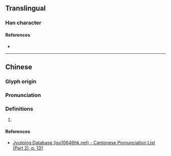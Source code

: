 {{character info}}
==Translingual==

===Han character===
{{Han char|rn=75|rad=木|as=10|sn=14|four=44927|canj=DTPA|ids=⿰木荀}}

====References====
* {{Han ref|kx=0545.260|dkj=15309|hdz=21261.080|uh=69C6|ud=27078|bh=E262|bd=57954}}

----

==Chinese==
{{zh-forms}}

===Glyph origin===
{{Han etym}}

===Pronunciation===
{{zh-pron
|m=xún
|c=ceon1,seon1
|h=pfs=
|md=
|mn=
|w=
|mc=y
|oc=y
|cat=
}}

===Definitions===
{{zh-hanzi}}

# {{rfdef|zh}}

====References====
* [http://www.iso10646hk.net/jp/document/download.jsp Jyutping Database (iso10646hk.net) - Cantonese Pronunciation List (Part 2), p. 131]